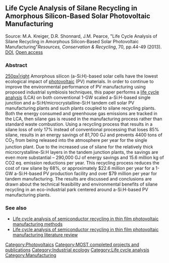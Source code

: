 {{MOST}}
{{PV-IS}}
== Life Cycle Analysis of Silane Recycling in Amorphous Silicon-Based Solar Photovoltaic Manufacturing==
Source: M.A. Kreiger, D.R. Shonnard, J.M. Pearce, "Life Cycle Analysis of Silane Recycling in Amorphous Silicon-Based Solar Photovoltaic Manufacturing"''Resources, Conservation & Recycling'', 70, pp.44-49 (2013).
[http://dx.doi.org/10.1016/j.resconrec.2012.10.002 DOI], [http://www.academia.edu/2310926/Life_Cycle_Analysis_of_Silane_Recycling_in_Amorphous_Silicon-Based_Solar_Photovoltaic_Manufacturing  Open access]

===Abstract ===
[[image:Recycle-silane.png|250px|right]] Amorphous silicon (a-Si:H)-based solar cells have the lowest ecological impact of [[photovoltaic]] (PV) materials. In order to continue to improve the environmental performance of PV manufacturing using proposed industrial symbiosis techniques, this paper performs a [[life cycle analysis]] (LCA) on both conventional 1-GW scaled a-Si:H-based single junction and a-Si:H/microcrystalline-Si:H tandem cell solar PV manufacturing plants and such plants coupled to silane recycling plants. Both the energy consumed and greenhouse gas emissions are tracked in the LCA, then silane gas is reused in the manufacturing process rather than standard waste combustion. Using a recycling process that results in a silane loss of only 17% instead of conventional processing that loses 85% silane, results in an energy savings of 81,700 GJ and prevents 4400 tons of CO<sub>2</sub> from being released into the atmosphere per year for the single junction plant. Due to the increased use of silane for the relatively thick microcrystalline-Si:H layers in the tandem junction plants, the savings are even more substantial – 290,000 GJ of energy savings and 15.6 million kg of CO2 eq. emission reductions per year. This recycling process reduces the cost of raw silane by 68%, or approximately $22.6 million per year for a 1-GW a-Si:H-based PV production facility and over $79 million per year for tandem manufacturing. The results are discussed and conclusions are drawn about the technical feasibility and environmental benefits of silane recycling in an eco-industrial park centered around a-Si:H-based PV manufacturing plants.

=== See also===
* [[Life cycle analysis of semiconductor recycling in thin film photovoltaic manufacturing methods]]
* [[Life cycle analysis of semiconductor recycling in thin film photovoltaic manufacturing literature review]]


[[Category:Photovoltaics]]
[[Category:MOST completed projects and publications]]
[[Category:Industrial ecology]]
[[Category:Life cycle analysis]]
[[Category:Manufacturing]]